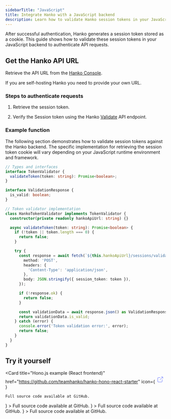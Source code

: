 ```yaml
---
sidebarTitle: "JavaScript"
title: Integrate Hanko with a JavaScript backend
description: Learn how to validate Hanko session tokens in your JavaScript/Node.js backend to authenticate API requests.
---
```



<BackendIntegrationAbout/>

After successful authentication, Hanko generates a session token stored as a cookie. This guide shows how to validate these session tokens in your JavaScript backend to authenticate API requests.

## Get the Hanko API URL

Retrieve the API URL from the [Hanko Console](https://cloud.hanko.io/).

<Note>If you are self-hosting Hanko you need to provide your own URL.</Note>

### Steps to authenticate requests

1. Retrieve the session token.

2. Verify the Session token using the Hanko [Validate](/api-reference/public/session-management/validate-a-session-1) API endpoint.

### Example function

The following section demonstrates how to validate session tokens against the Hanko backend.
The specific implementation for retrieving the session token cookie will vary depending on your JavaScript runtime environment and framework.

```ts index.ts
// Types and interfaces
interface TokenValidator {
  validateToken(token: string): Promise<boolean>;
}

interface ValidationResponse {
  is_valid: boolean;
}

// Token validator implementation
class HankoTokenValidator implements TokenValidator {
  constructor(private readonly hankoApiUrl: string) {}

  async validateToken(token: string): Promise<boolean> {
    if (!token || token.length === 0) {
      return false;
    }

    try {
      const response = await fetch(`${this.hankoApiUrl}/sessions/validate`, {
        method: 'POST',
        headers: {
          'Content-Type': 'application/json',
        },
        body: JSON.stringify({ session_token: token }),
      });

      if (!response.ok) {
        return false;
      }

      const validationData = await response.json() as ValidationResponse;
      return validationData.is_valid;
    } catch (error) {
      console.error('Token validation error:', error);
      return false;
    }
  }
}
```

## Try it yourself

<Card
    title="Hono.js example (React frontend)"
    href="https://github.com/teamhanko/hanko-hono-react-starter"
    icon={
        <svg xmlns="http://www.w3.org/2000/svg"
             className="icon icon-tabler icon-tabler-external-link"
             width="24"
             height="24"
             viewBox="0 0 24 24"
             strokeWidth="2"
             stroke="#5465FF"
             fill="none"
             strokeLinecap="round"
             strokeLinejoin="round"
        >
            <path stroke="none" d="M0 0h24v24H0z" fill="none"></path>
            <path d="M12 6h-6a2 2 0 0 0 -2 2v10a2 2 0 0 0 2 2h10a2 2 0 0 0 2 -2v-6"></path>
            <path d="M11 13l9 -9"></path>
            <path d="M15 4h5v5"></path>
        </svg>
    }
>
    Full source code available at GitHub.
</Card>
<Card
    title="Node and Express.js example (React frontend)"
    href="https://github.com/teamhanko/hanko-react-express-starter"
    icon={
        <svg
            xmlns="http://www.w3.org/2000/svg"
            className="icon icon-tabler icon-tabler-external-link"
            width="24"
            height="24"
            viewBox="0 0 24 24"
            strokeWidth="2"
            stroke="#5465FF"
            fill="none"
            strokeLinecap="round"
            strokeLinejoin="round"
        >
            <path stroke="none" d="M0 0h24v24H0z" fill="none"></path>
            <path d="M12 6h-6a2 2 0 0 0 -2 2v10a2 2 0 0 0 2 2h10a2 2 0 0 0 2 -2v-6"></path>
            <path d="M11 13l9 -9"></path>
            <path d="M15 4h5v5"></path>
        </svg>
    }
>
    Full source code available at GitHub.
</Card>
<Card
    title="Node and Express.js example (Vue frontend)"
    href="https://github.com/teamhanko/hanko-vue-express-starter"
    icon={
        <svg
            xmlns="http://www.w3.org/2000/svg"
            className="icon icon-tabler icon-tabler-external-link"
            width="24"
            height="24"
            viewBox="0 0 24 24"
            strokeWidth="2"
            stroke="#5465FF"
            fill="none"
            strokeLinecap="round"
            strokeLinejoin="round"
        >
            <path stroke="none" d="M0 0h24v24H0z" fill="none"></path>
            <path d="M12 6h-6a2 2 0 0 0 -2 2v10a2 2 0 0 0 2 2h10a2 2 0 0 0 2 -2v-6"></path>
            <path d="M11 13l9 -9"></path>
            <path d="M15 4h5v5"></path>
        </svg>
    }
>
    Full source code available at GitHub.
</Card>
<Card
    title="Node and Express.js example (Svelte frontend)"
    href="https://github.com/teamhanko/hanko-svelte-express-starter"
    icon={
        <svg
            xmlns="http://www.w3.org/2000/svg"
            className="icon icon-tabler icon-tabler-external-link"
            width="24"
            height="24"
            viewBox="0 0 24 24"
            strokeWidth="2"
            stroke="#5465FF"
            fill="none"
            strokeLinecap="round"
            strokeLinejoin="round"
        >
            <path stroke="none" d="M0 0h24v24H0z" fill="none"></path>
            <path d="M12 6h-6a2 2 0 0 0 -2 2v10a2 2 0 0 0 2 2h10a2 2 0 0 0 2 -2v-6"></path>
            <path d="M11 13l9 -9"></path>
            <path d="M15 4h5v5"></path>
        </svg>
    }
>
    Full source code available at GitHub.
</Card>
